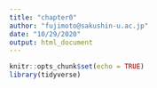 ```yaml
---
title: "chapter0"
author: "fujimoto@sakushin-u.ac.jp"
date: "10/29/2020"
output: html_document
---
```


```r
knitr::opts_chunk$set(echo = TRUE)
library(tidyverse)
```
